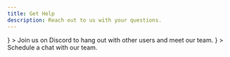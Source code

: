 ```yaml
---
title: Get Help
description: Reach out to us with your questions.
---
```


<CardGroup cols={2}>
  <Card
    title="Join our community"
    href="/api-reference/public"
    icon={
      <svg
        xmlns="http://www.w3.org/2000/svg"
        class="icon icon-tabler icon-tabler-brand-discord"
        width="24"
        height="24"
        viewBox="0 0 24 24"
        stroke-width="2"
        stroke="currentColor"
        fill="none"
        stroke-linecap="round"
        stroke-linejoin="round"
      >
        <path stroke="none" d="M0 0h24v24H0z" fill="none"></path>
        <path d="M8 12a1 1 0 1 0 2 0a1 1 0 0 0 -2 0"></path>
        <path d="M14 12a1 1 0 1 0 2 0a1 1 0 0 0 -2 0"></path>
        <path d="M15.5 17c0 1 1.5 3 2 3c1.5 0 2.833 -1.667 3.5 -3c.667 -1.667 .5 -5.833 -1.5 -11.5c-1.457 -1.015 -3 -1.34 -4.5 -1.5l-.972 1.923a11.913 11.913 0 0 0 -4.053 0l-.975 -1.923c-1.5 .16 -3.043 .485 -4.5 1.5c-2 5.667 -2.167 9.833 -1.5 11.5c.667 1.333 2 3 3.5 3c.5 0 2 -2 2 -3"></path>
        <path d="M7 16.5c3.5 1 6.5 1 10 0"></path>
      </svg>
    }
  >
    Join us on Discord to hang out with other users and meet our team.
  </Card>
  <Card
    title="Get on a call"
    href="https://cal.com/team/hanko/demo"
    icon={
      <svg
        xmlns="http://www.w3.org/2000/svg"
        class="icon icon-tabler icon-tabler-calendar-time"
        width="24"
        height="24"
        viewBox="0 0 24 24"
        stroke-width="2"
        stroke="currentColor"
        fill="none"
        stroke-linecap="round"
        stroke-linejoin="round"
      >
        <path stroke="none" d="M0 0h24v24H0z" fill="none"></path>
        <path d="M11.795 21h-6.795a2 2 0 0 1 -2 -2v-12a2 2 0 0 1 2 -2h12a2 2 0 0 1 2 2v4"></path>
        <path d="M18 18m-4 0a4 4 0 1 0 8 0a4 4 0 1 0 -8 0"></path>
        <path d="M15 3v4"></path>
        <path d="M7 3v4"></path>
        <path d="M3 11h16"></path>
        <path d="M18 16.496v1.504l1 1"></path>
      </svg>
    }
  >
    Schedule a chat with our team.
  </Card>
</CardGroup>
